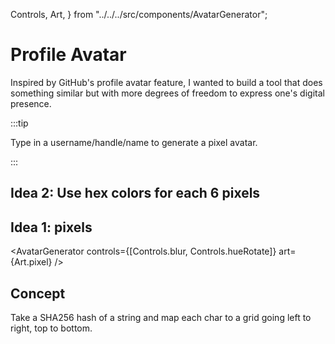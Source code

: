   Controls,
  Art,
} from "../../../src/components/AvatarGenerator";

# Profile Avatar

Inspired by GitHub's profile avatar feature, I wanted to build a tool that does something similar but with more degrees of freedom to express one's digital presence.

:::tip

Type in a username/handle/name to generate a pixel avatar.

:::

## Idea 2: Use hex colors for each 6 pixels

<AvatarGenerator art={Art.hexColor} />

## Idea 1: pixels

<AvatarGenerator
  controls={[Controls.blur, Controls.hueRotate]}
  art={Art.pixel}
/>

## Concept

Take a SHA256 hash of a string and map each char to a grid going left to right, top to bottom.

<AvatarGenerator art={Art.rawHash} />
